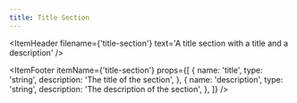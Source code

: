 ```yaml
---
title: Title Section
---
```


<ItemHeader
  filename={'title-section'}
  text='A title section with a title and a description'
/>

<ItemFooter itemName={'title-section'} props={[
  {
    name: 'title',
    type: 'string',
    description: 'The title of the section',
  },
  {
    name: 'description',
    type: 'string',
    description: 'The description of the section',
  },
]} />